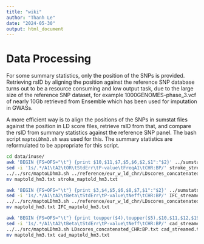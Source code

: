 ```yaml
---
title: "wiki"
author: "Thanh Le"
date: "2024-05-30"
output: html_document
---
```


# Data Processing

For some summary statistics, only the position of the SNPs is provided. Retrieving rsID by aligning the position against the reference SNP database turns out to be a resource consuming and low output task, due to the large size of the reference SNP dataset, for example 1000GENOMES-phase_3.vcf of nearly 10Gb retrieved from Ensemble which has been used for imputation in GWASs.

A more efficient way is to align the positions of the SNPs in sumstat files against the position in LD score files, retrieve rsID from that, and compare the rsID from summary statistics against the reference SNP panel. The bash script `maptoLDhm3.sh` was used for this.
The summary statistics are reformulated to be appropriate for this script.

```bash
cd data/inuse/
awk 'BEGIN {FS=OFS="\t"} {print $10,$11,$7,$5,$6,$2,$1":"$2}' ../sumstats_raw/stroke.tsv > stroke_streamed.txt
sed -i '1s/.*/A1\tA2\tOR\tStdErr\tP-value\tFreqA1\tCHR:BP/' stroke_streamed.txt
../../src/maptoLDhm3.sh ../reference/eur_w_ld_chr/LDscores_concatenated_CHR:BP.txt stroke_streamed.txt ../reference/eur_w_ld_chr/w_hm3_copy.snplist
mv maptold_hm3.txt stroke_maptold_hm3.txt

awk 'BEGIN {FS=OFS="\t"} {print $3,$4,$5,$6,$8,$7,$1":"$2}' ../sumstats_raw/MAGIC_postchallengeIR_IFC_adjBMI_EUR.tsv > IFC_streamed.txt
sed -i '1s/.*/A1\tA2\tBeta\tStdErr\tP-value\tNeff\tCHR:BP/' IFC_streamed.txt
../../src/maptoLDhm3.sh ../reference/eur_w_ld_chr/LDscores_concatenated_CHR:BP.txt IFC_streamed.txt ../reference/eur_w_ld_chr/w_hm3_copy.snplist
mv maptold_hm3.txt IFC_maptold_hm3.txt

awk 'BEGIN {FS=OFS="\t"} {print toupper($4),toupper($5),$10,$11,$12,$19,$22}' ../sumstats_raw/cad.tsv > cad_streamed.txt
sed -i '1s/.*/A1\tA2\tBeta\tStdErr\tP-value\tNeff\tCHR:BP/' cad_streamed.txt
../../src/maptoLDhm3.sh LDscores_concatenated_CHR:BP.txt cad_streamed.txt w_hm3_copy.snplist
mv maptold_hm3.txt cad_maptold_hm3.txt
```


